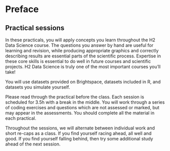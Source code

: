# Preface {#sec-preface .unnumbered}

## Practical sessions

In these practicals, you will apply concepts you learn throughout the H2 Data Science course. The questions you answer by hand are useful for learning and revision, while producing appropriate graphics and correctly describing results are essential parts of the scientific process. Expertise in these core skills is essential to do well in future courses and scientific projects. H2 Data Science is truly one of the most important courses you'll take!

You will use datasets provided on Brightspace, datasets included in R, and datasets you simulate yourself.

Please read through the practical before the class. Each session is scheduled for 3.5h with a break in the middle. You will work through a series of coding exercises and questions which are not assessed or marked, but may appear in the assessments. You should complete all the material in each practical.

Throughout the sessions, we will alternate between individual work and short re-caps as a class. If you find yourself racing ahead, all well and good. If you find yourself falling behind, then try some additional study ahead of the next session.
